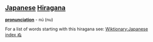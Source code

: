 == [[Japanese]] [[Hiragana]] ==
'''[[pronunciation]]''' - nú (nu)

For a list of words starting with this hiragana see: [[Wiktionary:Japanese index ぬ]]